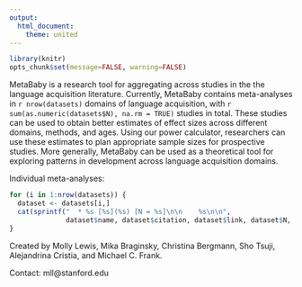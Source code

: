 ```yaml
---
output:
  html_document:
    theme: united
---
```


```r
library(knitr)
opts_chunk$set(message=FALSE, warning=FALSE)
```

MetaBaby is a research tool for aggregating across studies in the the language
acquisition literature. Currently, MetaBaby contains meta-analyses in `r nrow(datasets)` domains
of language acquisition, with `r sum(as.numeric(datasets$N), na.rm = TRUE)`
studies in total. These studies can be used to
obtain better estimates of effect sizes across different domains, methods, and ages.
Using our power calculator, researchers can use these estimates to plan appropriate
sample sizes for prospective studies. More generally, MetaBaby can be used as a
theoretical tool for exploring patterns in development across language acquisition
domains.

Individual meta-analyses:

```r
for (i in 1:nrow(datasets)) {
  dataset <- datasets[i,]
  cat(sprintf("  * %s [%s](%s) [N = %s]\n\n    %s\n\n",
              dataset$name, dataset$citation, dataset$link, dataset$N, dataset$description))
}
```

Created by Molly Lewis, Mika Braginsky, Christina Bergmann, Sho Tsuji,
Alejandrina Cristia, and Michael C. Frank.

Contact: mll@stanford.edu
